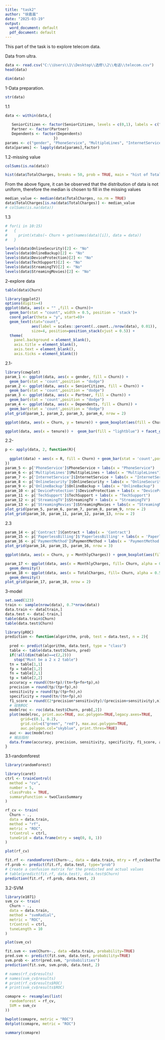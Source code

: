---
title: "task2"
author: "徐嘉晨"
date: "2025-03-19"
output:
  word_document: default
  pdf_document: default
---

This part of the task is to explore telecom data.

Data from ultra.
```{r}
data <- read.csv("C:\\Users\\1\\Desktop\\选修\\2\\电话\\telecom.csv")
head(data)
```

```{r}
dim(data)
```
1-Data preparation.
```{r}
str(data)
```
1.1
```{r}
data <- within(data,{
            
   SeniorCitizen <- factor(SeniorCitizen, levels = c(0,1), labels = c("No", "Yes"))
   Partner <- factor(Partner)
   Dependents <- factor(Dependents)
                      })
params <- c("gender", "PhoneService", "MultipleLines", "InternetService", "OnlineSecurity", "OnlineBackup", "DeviceProtection", "TechSupport", "StreamingTV", "StreamingMovies", "Contract", "PaperlessBilling", "PaymentMethod", "Churn")
data[params] <- lapply(data[params],factor)
```

1.2-missing value
```{r}
colSums(is.na(data))
```
```{r}
hist(data$TotalCharges, breaks = 50, prob = TRUE, main = "hist of TotalCharges")
```
From the above figure, it can be observed that the distribution of data is not uniform, therefore the median is chosen to fill in the missing values
```{r}
median_value <- median(data$TotalCharges, na.rm = TRUE)
data$TotalCharges[is.na(data$TotalCharges)] <- median_value
# colSums(is.na(data))
```

1.3
```{r}
# for(i in 10:15)
#   {
#     print(xtabs(~ Churn + get(names(data)[i]), data = data))
#   }
```

```{r}
levels(data$OnlineSecurity)[2] <- "No"
levels(data$OnlineBackup)[2] <- "No"
levels(data$DeviceProtection)[2] <- "No"
levels(data$TechSupport)[2] <- "No"
levels(data$StreamingTV)[2] <- "No"
levels(data$StreamingMovies)[2] <- "No"
```

2-explore data
```{r}
table(data$Churn)
```
```{r}
library(ggplot2)
options(digits=4)
ggplot(data, aes(x = "" ,fill = Churn))+
  geom_bar(stat = "count", width = 0.5, position = 'stack')+
  coord_polar(theta = "y", start=0)+
  geom_text(stat="count", 
            aes(label = scales::percent(..count../nrow(data), 0.01)), 
            size=4, position=position_stack(vjust = 0.5)) +
  theme(
    panel.background = element_blank(),
    axis.title = element_blank(),
    axis.text = element_blank(),
    axis.ticks = element_blank())
```
2.1-
```{r}
library(cowplot)
param_1 <- ggplot(data, aes(x = gender, fill = Churn)) + 
  geom_bar(stat = 'count',position = "dodge")
param_2 <- ggplot(data, aes(x = SeniorCitizen, fill = Churn)) + 
  geom_bar(stat = 'count',position = "dodge")
param_3 <- ggplot(data, aes(x = Partner, fill = Churn)) + 
  geom_bar(stat = 'count',position = "dodge")
param_4 <- ggplot(data, aes(x = Dependents, fill = Churn)) + 
  geom_bar(stat = 'count',position = "dodge")
plot_grid(param_1, param_2, param_3, param_4, nrow = 2)
```

```{r}
ggplot(data, aes(x = Churn, y = tenure)) + geom_boxplot(aes(fill = Churn))
```

```{r}
ggplot(data, aes(x = tenure)) +  geom_bar(fill = "lightblue") + facet_grid(Churn ~ .)
```
2.2-
```{r}
p <- apply(data, 2, function(R){
            
  ggplot(data) + aes(x = R, fill = Churn) + geom_bar(stat = 'count',position = "fill")
})
param_5 <- p['PhoneService']$PhoneService + labs(x = "PhoneService") 
param_6 <- p['MultipleLines']$MultipleLines + labs(x = "MultipleLines")
param_7 <- p['InternetService']$InternetService + labs(x = "InternetService")
param_8 <- p['OnlineSecurity']$OnlineSecurity + labs(x = "OnlineSecurity")
param_9 <- p['OnlineBackup']$OnlineBackup + labs(x = "OnlineBackup")
param_10 <- p['DeviceProtection']$DeviceProtection + labs(x = "DeviceProtection")
param_11 <- p['TechSupport']$TechSupport + labs(x = "TechSupport")
param_12 <- p['StreamingTV']$StreamingTV + labs(x = "StreamingTV")
param_13 <- p['StreamingMovies']$StreamingMovies + labs(x = "StreamingMovies")
plot_grid(param_5, param_6, param_7, param_8, param_9, nrow = 2)
plot_grid(param_10, param_11, param_12, param_13, nrow = 2)

```
2.3
```{r}
param_14 <- p['Contract']$Contract + labs(x = 'Contract') 
param_15 <- p['PaperlessBilling']$'PaperlessBilling' + labs(x = 'PaperlessBilling')
param_16 <- p['PaymentMethod']$PaymentMethod + labs(x = 'PaymentMethod')
plot_grid(param_14, param_15, param_16, nrow = 3)
```

```{r}
ggplot(data, aes(x = Churn, y = MonthlyCharges)) + geom_boxplot(aes(fill = Churn))
```

```{r}
param_17 <- ggplot(data, aes(x = MonthlyCharges, fill= Churn, alpha = 0.5)) +
  geom_density()
param_18 <- ggplot(data, aes(x = TotalCharges, fill= Churn, alpha = 0.5)) +
  geom_density()
plot_grid(param_17, param_18, nrow = 2)
```
3-model

```{r}
set.seed(123)
train <- sample(nrow(data), 0.7*nrow(data))
data.train <- data[train,]
data.test <- data[-train,]
table(data.train$Churn)
table(data.test$Churn)
```
```{r}
library(pROC)
prediction <- function(algorithm, prob, test = data.test, n = 2){
            
  pred <- predict(algorithm, data.test, type = "class")
  table <- table(data.test$Churn, pred)
  if(!all(dim(table)==c(2,2)))
    stop("Must be a 2 x 2 table")
  tn = table[1,1]
  fp = table[1,2]
  fn = table[2,1]
  tp = table[2,2]
  accuracy = round((tn+tp)/(tn+fp+fn+tp),n)
  precision = round(tp/(tp+fp),n)
  sensitivity = round(tp/(tp+fn),n)
  specificity = round(tn/(tn+fp),n)
  f1_score = round((2*precision*sensitivity)/(precision+sensitivity),n)
  # 绘制ROC
  modelroc <- roc(data.test$Churn, prob[,2]) 
  plot(modelroc, print.auc=TRUE, auc.polygon=TRUE,legacy.axes=TRUE,
       grid=c(0.1, 0.2), 
       grid.col=c("green", "red"), max.auc.polygon=TRUE,
       auc.polygon.col="skyblue", print.thres=TRUE)
  auc <- auc(modelroc)
  # 输出指标
  data.frame(accuracy, precision, sensitivity, specificity, f1_score, auc)
}
```

3.1-randomforest
```{r}
library(randomForest)
```

```{r}
library(caret)
ctrl <- trainControl(
  method = "cv",          
  number = 5,             
  classProbs = TRUE,
  summaryFunction = twoClassSummary
)
```

```{r}
rf_cv <- train(
  Churn ~ .,
  data = data.train,
  method = "rf",
  metric = "ROC",
  trControl = ctrl,
  tuneGrid = data.frame(mtry = seq(0, 8, 1))
)

plot(rf_cv)
```

```{r}
fit.rf <- randomForest(Churn~., data = data.train, mtry = rf_cv$bestTune$mtry, ntree= 400)
rf.prob <- predict(fit.rf, data.test, type="prob")
# Create a confusion matrix for the predicted and actual values
# table(predict(fit.rf, data.test), data.test$Churn)
prediction(fit.rf, rf.prob, data.test, 2)
```


3.2-SVM
```{r}
library(e1071)
svm_cv <- train(
  Churn ~ .,
  data = data.train,
  method = "svmRadial",  
  metric = "ROC",
  trControl = ctrl,
  tuneLength = 10       
)

plot(svm_cv)
```

```{r}
fit.svm <- svm(Churn~., data =data.train, probability=TRUE)
pred.svm <- predict(fit.svm, data.test, probability=TRUE)
svm.prob <- attr(pred.svm, "probabilities")
prediction(fit.svm, svm.prob, data.test, 2)
```

```{r}
# names(rf_cv$results)
# names(svm_cv$results)
# print(rf_cv$results$ROC)
# print(svm_cv$results$ROC)
```

```{r}
comapre <- resamples(list(
  randomforest = rf_cv,
  SVM = svm_cv
))

bwplot(comapre, metric = "ROC")
dotplot(comapre, metric = "ROC")

summary(comapre)

```

```{r}


```

